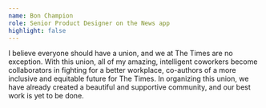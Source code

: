 ```yaml
---
name: Bon Champion
role: Senior Product Designer on the News app
highlight: false
---
```

I believe everyone should have a union, and we at The Times are no exception. With this union, all of my amazing, intelligent coworkers become collaborators in fighting for a better workplace, co-authors of a more inclusive and equitable future for The Times. In organizing this union, we have already created a beautiful and supportive community, and our best work is yet to be done.
